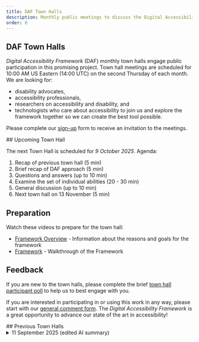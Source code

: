 ```yaml
---
title: DAF Town Halls
description: Monthly public meetings to discuss the Digital Accessibility Framework
order: 6
---
```


<Section>

# DAF Town Halls

_Digital Accessibility Framework_ (DAF) monthly town halls engage public participation in this promising project. Town hall meetings are scheduled for 10:00 AM US Eastern (14:00 UTC) on the second Thursday of each month. We are looking for:
- disability advocates,
- accessibility professionals, 
- researchers on accessibility and disability, and 
- technologists who care about accessibility 
to join us and explore the framework together so we can create the best tool possible. 

Please complete our [sign-up](https://forms.gle/gnPZYH8gKDui58jv9) form to receive an invitation to the meetings.

</Section>

<Section>
## Upcoming Town Hall

The next Town Hall is scheduled for _9 October 2025_. Agenda:

1. Recap of previous town hall (5 min)
2. Brief recap of DAF approach (5 min)
3. Questions and answers (up to 10 min)
4. Examine the set of individual abilities (20 - 30 min)
5. General discussion (up to 10 min)
6. Next town hall on 13 November (5 min)

</Section>
<Section>

## Preparation

Watch these videos to prepare for the town hall:
- [Framework Overview](https://youtu.be/0m2_u9E0Mtc) - Information about the reasons and goals for the framework 
- [Framework](https://youtu.be/Wwtv7cKXFmY) - Walkthrough of the Framework

</Section>
<Section>

## Feedback

If you are new to the town halls, please complete the brief [town hall participant poll](https://docs.google.com/forms/d/e/1FAIpQLScMMfZ5nwfEMfdrq3wxyQgrG-vakq-OXrPqQNMpiTovv4VTLg/viewform?usp=header) to help us to best engage with you.

If you are interested in participating in or using this work in any way, please start with our [general comment form](https://docs.google.com/forms/d/e/1FAIpQLSe1VjhbdUUnh2BIBTfdVlU0AayQi-cM8Ors3ALU8OYohj8bOQ/viewform). The _Digital Accessibility Framework_ is a great opportunity to advance our state of the art in accessibility!

</Section>

<Section>
## Previous Town Halls

<details>
<summary>11 September 2025 (edited AI summary)</summary>
Digital Accessibility Framework Overview
- Project led by Michael Cooper, co-led by Rachael  Montgomery and Bern Jordan
- These town halls are monthly feedback meetings on our framework to develop a predictive model for future accessibility needs
- Framework attempts to map what accessibility might look like as technologies evolve
- Three-dimensional approach: Individual Abilities × Object Characteristics × Support Needed
- This is the third major version of framework - feedback led to significant evolution from earlier iterations

Framework Structure & Categories
- Individual Abilities grouped into three main areas:
  - Cognition - relates to understandability, includes cognitive processing
  - Physical - covers motor control, balance, mobility, multidimensional body movement for 3D/VR
  - Sensory - visual, auditory, tactile, plus future senses (olfactory, taste for emerging tech)
- Object Characteristics include content encoding, presentation, surrounding aspects
  - Safety/risk categories cover contracts, financial security, social media algorithms
  - Privacy considerations under safety umbrella
- Support Needed types: Default, Assistive Technology, Support, Avoid, Alternative

Key Feedback & Areas for Improvement
- Mental health doesn’t belong as standalone category - creates functional needs across other areas
- Cognitive space needs most work - suggestions to shift “learning” to “knowledge”
- Neural privacy issues for brain-computer interfaces need integration
- Ethical dimension missing - right to know for alpha/beta testing participants
- Knowledge and consent concepts need clearer placement in framework
- Connection to established ethical frameworks should be more explicit

Engagement & Future Plans
- Contributors list available on website - seeking community involvement
- Focus on cognitive space revisions for next meeting
- Need broader engagement:
  - People with lived disability experience
  - Different global regions and languages
  - Non-English speaking perspectives

Project Goals & Scope
- Not replacing existing standards (WCAG) but informing them
- Supporting both standards development and accessibility research
- Identifying research gaps and coverage areas
- Demonstrating which parts of technology stack should handle accessibility
- Framework for new technology developers to consider accessibility proactively
- Covers all digital technologies including VR, IoT, emerging interfaces
</details>
</Section>